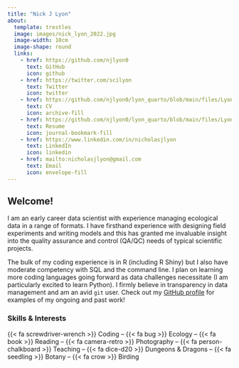 ```yaml
---
title: "Nick J Lyon"
about:
  template: trestles
  image: images/nick_lyon_2022.jpg
  image-width: 10cm
  image-shape: round
  links:
    - href: https://github.com/njlyon0
      text: GitHub
      icon: github
    - href: https://twitter.com/scilyon
      text: Twitter
      icon: twitter
    - href: https://github.com/njlyon0/lyon_quarto/blob/main/files/LyonCV.pdf
      text: CV
      icon: archive-fill
    - href: https://github.com/njlyon0/lyon_quarto/blob/main/files/LyonCV.pdf
      text: Resume
      icon: journal-bookmark-fill
    - href: https://www.linkedin.com/in/nicholasjlyon
      text: LinkedIn
      icon: linkedin
    - href: mailto:nicholasjlyon@gmail.com
      text: Email
      icon: envelope-fill
---
```


## Welcome!

I am an early career data scientist with experience managing ecological data in a range of formats. I have firsthand experience with designing field experiments and writing models and this has granted me invaluable insight into the quality assurance and control (QA/QC) needs of typical scientific projects.

The bulk of my coding experience is in R (including R Shiny) but I also have moderate competency with SQL and the command line. I plan on learning more coding languages going forward as data challenges necessitate (I am particularly excited to learn Python). I firmly believe in transparency in data management and am an avid `git` user. Check out my [GitHub profile](https://github.com/njlyon0){target="_blank"} for examples of my ongoing and past work!

### Skills & Interests

{{< fa screwdriver-wrench >}} Coding -- {{< fa bug >}} Ecology -- {{< fa book >}} Reading -- {{< fa camera-retro >}} Photography -- {{< fa person-chalkboard >}} Teaching -- {{< fa dice-d20 >}} Dungeons & Dragons -- {{< fa seedling >}} Botany -- {{< fa crow >}} Birding
